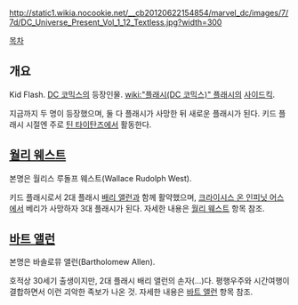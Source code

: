 http://static1.wikia.nocookie.net/__cb20120622154854/marvel_dc/images/7/7d/DC_Universe_Present_Vol_1_12_Textless.jpg?width=300

[[목차]]

== 개요 ==
Kid Flash. [[DC 코믹스]]의 등장인물. [[wiki:"플래시(DC 코믹스)" 플래시]]의 [[사이드킥]].

지금까지 두 명이 등장했으며, 둘 다 플래시가 사망한 뒤 새로운 플래시가 된다. 키드 플래시 시절엔 주로 [[틴 타이탄즈]]에서 활동한다.

== [[월리 웨스트]] ==
본명은 월리스 루돌프 웨스트(Wallace Rudolph West).

키드 플래시로서 2대 플래시 [[배리 앨런]]과 함께 활약했으며, [[크라이시스 온 인피닛 어스]]에서 베리가 사망하자 3대 플래시가 된다. 자세한 내용은 [[월리 웨스트]] 항목 참조.

== [[바트 앨런]] ==
본명은 바솔로뮤 앨런(Bartholomew Allen).

호적상 30세기 출생이지만, 2대 플래시 배리 앨런의 손자(...)다. 평행우주와 시간여행이 결합하면서 이런 괴악한 족보가 나온 것. 자세한 내용은 [[바트 앨런]] 항목 참조.

